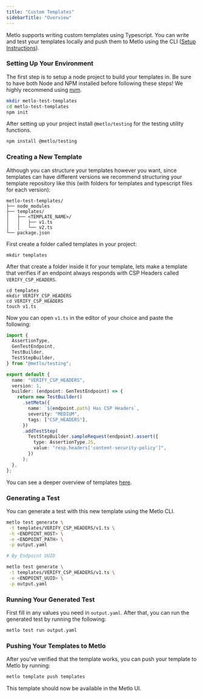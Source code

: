 ```yaml
---
title: "Custom Templates"
sidebarTitle: "Overview"
---
```


Metlo supports writing custom templates using Typescript. You can write and test
your templates locally and push them to Metlo using the CLI
([Setup Instructions](/installing-metlos-cli)).

### Setting Up Your Environment

The first step is to setup a node project to build your templates in. Be sure to
have both Node and NPM installed before following these steps! We highly
recommend using [nvm](https://github.com/nvm-sh/nvm).

```bash Bash
mkdir metlo-test-templates
cd metlo-test-templates
npm init
```

After setting up your project install `@metlo/testing` for the testing utility
functions.

```bash Bash
npm install @metlo/testing
```

### Creating a New Template

Although you can structure your templates however you want, since templates can
have different versions we recommend structuring your template repository like
this (with folders for templates and typescript files for each version):

```
metlo-test-templates/
├── node_modules
├── templates/
│   ├── <TEMPLATE_NAME>/
│   │   ├── v1.ts
│   │   └── v2.ts
└── package.json
```

First create a folder called templates in your project:

```
mkdir templates
```

After that create a folder inside it for your template, lets make a template
that verifies if an endpoint always responds with CSP Headers called
`VERIFY_CSP_HEADERS`.

```
cd templates
mkdir VERIFY_CSP_HEADERS
cd VERIFY_CSP_HEADERS
touch v1.ts
```

Now you can open `v1.ts` in the editor of your choice and paste the following:

```ts TypeScript
import {
  AssertionType,
  GenTestEndpoint,
  TestBuilder,
  TestStepBuilder,
} from "@metlo/testing";

export default {
  name: "VERIFY_CSP_HEADERS",
  version: 1,
  builder: (endpoint: GenTestEndpoint) => {
    return new TestBuilder()
      .setMeta({
        name: `${endpoint.path} Has CSP Headers`,
        severity: "MEDIUM",
        tags: ["CSP_HEADERS"],
      })
      .addTestStep(
        TestStepBuilder.sampleRequest(endpoint).assert({
          type: AssertionType.JS,
          value: "resp.headers['content-security-policy']",
        })
      );
  },
};
```

You can see a deeper overview of templates [here](/typescript-templates).

### Generating a Test

You can generate a test with this new template using the Metlo CLI.

```bash Bash
metlo test generate \
 -t templates/VERIFY_CSP_HEADERS/v1.ts \
 -h <ENDPOINT_HOST> \
 -e <ENDPOINT_PATH> \
 -p output.yaml

# By Endpoint UUID

metlo test generate \
 -t templates/VERIFY_CSP_HEADERS/v1.ts \
 -e <ENDPOINT_UUID> \
 -p output.yaml
```

### Running Your Generated Test

First fill in any values you need in `output.yaml`. After that, you can run the
generated test by running the following:

```bash Bash
metlo test run output.yaml
```

### Pushing Your Templates to Metlo

After you've verified that the template works, you can push your template to
Metlo by running:

```bash Bash
metlo template push templates
```

This template should now be available in the Metlo UI.
